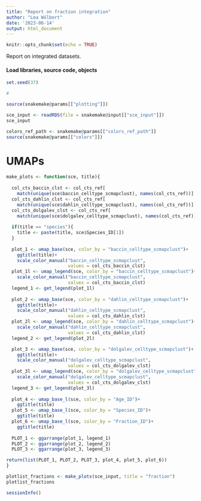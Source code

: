 ```yaml
---
title: "Report on fraction integration"
author: "Lea Wölbert"
date: '2023-06-14'
output: html_document
---
```


```r
knitr::opts_chunk$set(echo = TRUE)
```

Report on integrated datasets.

#### Load libraries, source code, objects

```r
set.seed(37)
```

```r
#
```

```r
source(snakemake@params[["plotting"]])
```

```r
sce_input <- readRDS(file = snakemake@input[["sce_input"]])
sce_input
```

```r
colors_ref_path <- snakemake@params[["colors_ref_path"]]
source(snakemake@params[["colors"]])
```

# UMAPs


```r

make_plots <- function(sce, title){
  
  col_cts_baccin_clst <- col_cts_ref[
    match(unique(sce$baccin_celltype_scmapclust), names(col_cts_ref))]
  col_cts_dahlin_clst <- col_cts_ref[
    match(unique(sce$dahlin_celltype_scmapclust), names(col_cts_ref))]
  col_cts_dolgalev_clst <- col_cts_ref[
    match(unique(sce$dolgalev_celltype_scmapclust), names(col_cts_ref))]
  
  if(title == "species"){
    title <- paste(title, sce$Species_ID[1])
  }
  
  plot_1 <- umap_base(sce, color_by = "baccin_celltype_scmapclust")+ 
    ggtitle(title)+
    scale_color_manual("baccin_celltype_scmapclust",
                       values = col_cts_baccin_clst)
  plot_1l <- umap_legend(sce, color_by = "baccin_celltype_scmapclust")+
    scale_color_manual("baccin_celltype_scmapclust", 
                       values = col_cts_baccin_clst)
  legend_1 <- get_legend(plot_1l)
  
  plot_2 <- umap_base(sce, color_by = "dahlin_celltype_scmapclust")+ 
    ggtitle(title)+
    scale_color_manual("dahlin_celltype_scmapclust", 
                       values = col_cts_dahlin_clst)
  plot_2l <- umap_legend(sce, color_by = "dahlin_celltype_scmapclust")+
    scale_color_manual("dahlin_celltype_scmapclust", 
                       values = col_cts_dahlin_clst)
  legend_2 <- get_legend(plot_2l)

  plot_3 <- umap_base(sce, color_by = "dolgalev_celltype_scmapclust")+ 
    ggtitle(title)+
    scale_color_manual("dolgalev_celltype_scmapclust", 
                       values = col_cts_dolgalev_clst)
  plot_3l <- umap_legend(sce, color_by = "dolgalev_celltype_scmapclust")+
    scale_color_manual("dolgalev_celltype_scmapclust", 
                       values = col_cts_dolgalev_clst)
  legend_3 <- get_legend(plot_3l)
  
  plot_4 <- umap_base_l(sce, color_by = "Age_ID")+ 
    ggtitle(title)
  plot_5 <- umap_base_l(sce, color_by = "Species_ID")+ 
    ggtitle(title)
  plot_6 <- umap_base_l(sce, color_by = "Fraction_ID")+ 
    ggtitle(title)
   
  PLOT_1 <- ggarrange(plot_1, legend_1)
  PLOT_2 <- ggarrange(plot_2, legend_2)
  PLOT_3 <- ggarrange(plot_3, legend_3)

return(list(PLOT_1, PLOT_2, PLOT_3, plot_4, plot_5, plot_6))
}
```

```r
plotlist_fractions <- make_plots(sce_input, title = "fraction")
plotlist_fractions
```

```r
sessionInfo()
```